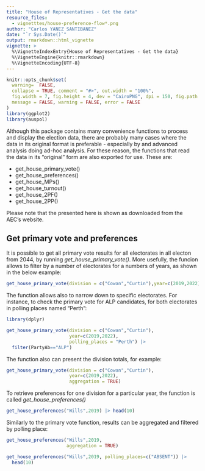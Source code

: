 ```yaml
---
title: "House of Representatives - Get the data"
resource_files:
  - vignetttes/house-preference-flow*.png
author: "Carlos YANEZ SANTIBANEZ"
date: "`r Sys.Date()`"
output: rmarkdown::html_vignette
vignette: >
  %\VignetteIndexEntry{House of Representatives - Get the data}
  %\VignetteEngine{knitr::rmarkdown}
  %\VignetteEncoding{UTF-8}
---
```


```r

knitr::opts_chunk$set(
  warning=  FALSE,
  collapse = TRUE, comment = "#>", out.width = "100%",
  fig.width = 7, fig.height = 4, dev = "CairoPNG", dpi = 150, fig.path = "vignettes/house-get-data-",
  message = FALSE, warning = FALSE, error = FALSE
)
library(ggplot2)
library(auspol)

```


Although this package contains many convenience functions to process and display the election data, there are probably many cases where the data in its original format is preferable - especially by and advanced analysis doing ad-hoc analysis. For these reason, the functions that read the data in its "original" form are also exported for use. These are:

- get_house_primary_vote()
- get_house_preferences()
- get_house_MPs()
- get_house_turnout()
- get_house_2PF()
- get_house_2PP()

Please note that the presented here is shown as downloaded from the AEC's website.

## Get primary vote and preferences

It is possible to get all primary vote results for all electorates in all electon from 2044, by running *get_house_primary_vote()*. More usefully, the funcion allows to filter by a number of electorates for a numbers of years, as shown in the below example:

```r
get_house_primary_vote(division = c("Cowan","Curtin"),year=c(2019,2022))
```

The function allows also to narrow down to specific electorates. For instance, to check the primary vote for ALP candidates, for both electorates in polling places named "Perth":


```r
library(dplyr)

get_house_primary_vote(division = c("Cowan","Curtin"),
                       year=c(2019,2022),
                       polling_places = "Perth") |>
  filter(PartyAb=="ALP")
```

The function also can present the division totals, for example:

```r
get_house_primary_vote(division = c("Cowan","Curtin"),
                       year=c(2019,2022), 
                       aggregation = TRUE)
```

To retrieve preferences for one division for a particular year, the function is called *get_house_preferences()*

```r
get_house_preferences("Wills",2019) |> head(10)

```


Similarly to the primary vote function, results can be aggregated and filtered by polling place:

```r
get_house_preferences("Wills",2019,
                      aggregation = TRUE)

```


```r
get_house_preferences("Wills",2019, polling_places=c("ABSENT")) |> 
  head(10)
```

